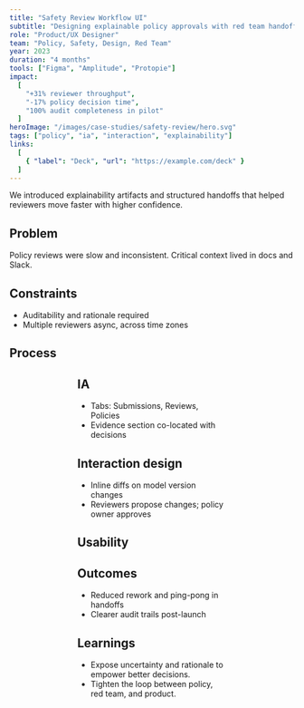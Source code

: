 ```yaml
---
title: "Safety Review Workflow UI"
subtitle: "Designing explainable policy approvals with red team handoffs"
role: "Product/UX Designer"
team: "Policy, Safety, Design, Red Team"
year: 2023
duration: "4 months"
tools: ["Figma", "Amplitude", "Protopie"]
impact:
  [
    "+31% reviewer throughput",
    "-17% policy decision time",
    "100% audit completeness in pilot"
  ]
heroImage: "/images/case-studies/safety-review/hero.svg"
tags: ["policy", "ia", "interaction", "explainability"]
links:
  [
    { "label": "Deck", "url": "https://example.com/deck" }
  ]
---
```


<Callout intent="success">
  <p>We introduced explainability artifacts and structured handoffs that helped reviewers move faster with higher confidence.</p>
</Callout>

## Problem

Policy reviews were slow and inconsistent. Critical context lived in docs and Slack.

## Constraints

- Auditability and rationale required
- Multiple reviewers async, across time zones

## Process

<Grid cols={3}>
  <Figure src="/images/case-studies/safety-review/flow.svg" alt="Policy flow" caption="State diagram from submission to approval with handoffs." />
  <Figure src="/images/case-studies/safety-review/policy.svg" alt="Explainability" caption="Rationale bundle: prompts, evals, risk notes." />
  <Figure src="/images/case-studies/safety-review/dashboard-before.svg" alt="Before dashboard" caption="Before: ambiguous states, inconsistent fields." />
</Grid>

## IA

- Tabs: Submissions, Reviews, Policies
- Evidence section co-located with decisions

## Interaction design

- Inline diffs on model version changes
- Reviewers propose changes; policy owner approves

## Usability

<Metric value="+31%" label="Throughput" /> <Metric value="-17%" label="Decision time" />

## Outcomes

- Reduced rework and ping-pong in handoffs
- Clearer audit trails post-launch

## Learnings

- Expose uncertainty and rationale to empower better decisions.
- Tighten the loop between policy, red team, and product.

